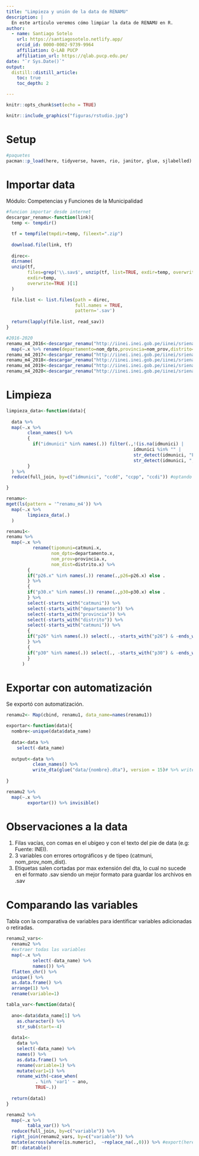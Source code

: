 ```yaml
---
title: "Limpieza y unión de la data de RENAMU"
description: |
  En este artículo veremos cómo limpiar la data de RENAMU en R.
author:
  - name: Santiago Sotelo 
    url: https://santiagosotelo.netlify.app/
    orcid_id: 0000-0002-9739-9964
    affiliation: Q-LAB PUCP
    affiliation_url: https://qlab.pucp.edu.pe/
date: "`r Sys.Date()`"
output: 
  distill::distill_article:
    toc: true
    toc_depth: 2

---
```


```r
knitr::opts_chunk$set(echo = TRUE)
```

```r
knitr::include_graphics("figuras/rstudio.jpg")
```

# Setup

```r
#paquetes
pacman::p_load(here, tidyverse, haven, rio, janitor, glue, sjlabelled)

```

# Importar data

Módulo: Competencias y Funciones de la Municipalidad

```r
#funcion importar desde internet
descargar_renamu<-function(link){
  temp <- tempdir()

  tf = tempfile(tmpdir=temp, fileext=".zip")
  
  download.file(link, tf)
  
  direc<-
  dirname(
  unzip(tf, 
        files=grep('\\.sav$', unzip(tf, list=TRUE, exdir=temp, overwrite=TRUE)$Name, ignore.case=TRUE, value=TRUE), 
        exdir=temp, 
        overwrite=TRUE )[1]
  )

  file.list <- list.files(path = direc,
                          full.names = TRUE,
                          pattern='.sav')
  
  return(lapply(file.list, read_sav))
}

#2016-2020
renamu_m4_2016<-descargar_renamu("http://iinei.inei.gob.pe/iinei/srienaho/descarga/SPSS/538-Modulo730.zip") %>% 
  map(~.x %>% rename(departamento=nom_dpto,provincia=nom_prov,distrito=nom_dist))
renamu_m4_2017<-descargar_renamu("http://iinei.inei.gob.pe/iinei/srienaho/descarga/SPSS/594-Modulo730.zip")
renamu_m4_2018<-descargar_renamu("http://iinei.inei.gob.pe/iinei/srienaho/descarga/SPSS/624-Modulo1344.zip")
renamu_m4_2019<-descargar_renamu("http://iinei.inei.gob.pe/iinei/srienaho/descarga/SPSS/656-Modulo1485.zip") %>% map(~.x %>% rename(catmuni=Tipomuni))
renamu_m4_2020<-descargar_renamu("http://iinei.inei.gob.pe/iinei/srienaho/descarga/SPSS/730-Modulo1590.zip") %>% map(~.x %>% rename(catmuni=Tipomuni))


```

# Limpieza

```r

limpieza_data<-function(data){
  
  data %>%
  map(~.x %>%
        clean_names() %>%
        {
          if("idmunici" %in% names(.)) filter(.,!(is.na(idmunici) | 
                                                idmunici %in% "" | 
                                                str_detect(idmunici, "Fuente") |
                                                str_detect(idmunici, ","))) else .
        }
  ) %>%
  reduce(full_join, by=c("idmunici", "ccdd", "ccpp", "ccdi")) #optando por usar de id solo ubigeos

}

renamu<-
mget(ls(pattern = '^renamu_m4')) %>%
  map(~.x %>%
        limpieza_data(.)
  )

renamu1<-
renamu %>% 
  map(~.x %>% 
          rename(tipomuni=catmuni.x,
                 nom_dpto=departamento.x,
                 nom_prov=provincia.x,
                 nom_dist=distrito.x) %>% 
        {
        if("p26.x" %in% names(.)) rename(.,p26=p26.x) else .
        } %>%
        {
        if("p30.x" %in% names(.)) rename(.,p30=p30.x) else .
        } %>%
        select(-starts_with("catmuni")) %>%
        select(-starts_with("departamento")) %>%
        select(-starts_with("provincia")) %>%
        select(-starts_with("distrito")) %>%
        select(-starts_with("catmuni")) %>%
        {
        if("p26" %in% names(.)) select(., -starts_with("p26") & -ends_with("x")  | -starts_with("p26") & -ends_with("y")) else .
        } %>%  
        {
        if("p30" %in% names(.)) select(., -starts_with("p30") & -ends_with("x") | -starts_with("p30") & -ends_with("y")) else .
        }
      )

```

# Exportar con automatización

Se exportó con automatización.

```r
renamu2<- Map(cbind, renamu1, data_name=names(renamu1))

exportar<-function(data){
  nombre<-unique(data$data_name)
  
  data<-data %>% 
    select(-data_name)
    
  output<-data %>%
          clean_names() %>% 
          write_dta(glue("data/{nombre}.dta"), version = 15)# %>% write_sav(glue("data/{nombre}.sav")))
  
}

renamu2 %>% 
  map(~.x %>% 
        exportar()) %>% invisible()

```

# Observaciones a la data

1. Filas vacías, con comas en el ubigeo y con el texto del pie de data (e.g: Fuente: INEI).
2. 3 variables con errores ortográficos y de tipeo (catmuni, nom_prov_nom_dist).
3. Etiquetas salen cortadas por max extensión del dta, lo cual no sucede en el formato .sav siendo un mejor formato para guardar los archivos en .sav

# Comparando las variables

Tabla con la comparativa de variables para identificar variables adicionadas o retiradas.

```r
renamu2_vars<-
  renamu2 %>% 
  #extraer todas las variables
  map(~.x %>% 
          select(-data_name) %>% 
          names()) %>% 
  flatten_chr() %>% 
  unique() %>% 
  as.data.frame() %>% 
  arrange(1) %>% 
  rename(variable=1)

tabla_var<-function(data){
  
  ano<-data$data_name[1] %>% 
    as.character() %>% 
    str_sub(start=-4)
  
  data1<-
    data %>%
    select(-data_name) %>%
    names() %>% 
    as.data.frame() %>% 
    rename(variable=1) %>% 
    mutate(var1=1) %>% 
    rename_with(~case_when(
           . %in% 'var1' ~ ano,
           TRUE~.))
  
  return(data1)
}

renamu2 %>% 
  map(~.x %>% 
        tabla_var()) %>% 
  reduce(full_join, by=c("variable")) %>% 
  right_join(renamu2_vars, by=c("variable")) %>% 
  mutate(across(where(is.numeric),  ~replace_na(.,0))) %>% #export(here("data/comparacion_variables.xlsx"), asTable=TRUE )
  DT::datatable()
  

```



